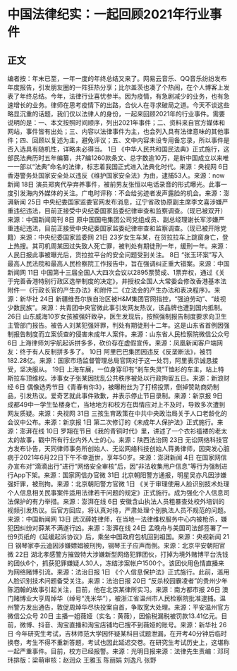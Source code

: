 # 中国法律纪实：一起回顾2021年行业事件
## 正文
编者按：年末已至，一年一度的年终总结又来了。网易云音乐、QQ音乐纷纷发布年度报告，引发朋友圈的一阵狂热分享；比尔盖茨也凑了个热闹，在个人博客上发表了年终总结。今年，法律行业喜忧参半。因为疫情，有急剧减少的业务，也有急速增长的业务。律师在思考疫情下的出路，合伙人在寻求破局之道。今天不谈这些略显沉重的话题，我们仅以法律人的身份，一起来回顾2021年的行业事件。需要说明的是：一、本文按照时间顺序，列出2021年事件；二、资料来自官方媒体和网站，事件皆有出处；三、内容以法律事件为主，也会列入具有法律意味的其他事件；四、回顾以复述为主，避免评议；五、文中内容未设专用备忘录，所以事件是否入选具有随机性，详略未必得当。 1日 《中华人民共和国民法典》正式施行，这部民法典历时五年编纂，共7编1260款条文、总字数逾10万，是新中国成立以来唯一一部以“法典”命名的法律，标志着我国正式进入法典化时代。来源：央视网 6日 香港警务处国家安全处以违反《维护国家安全法》为由，逮捕53人。来源：now新闻 18日 演员郑爽代孕弃养事件，被前男友张恒以电话录音的形式曝光。此事一度引发海内外媒体的关注。广电时评称：不会给劣迹者发声露脸的机会。来源：澎湃新闻 25日 中央纪委国家监委官网发布消息，辽宁省政协原副主席李文喜涉嫌严重违纪违法，目前正接受中央纪委国家监委纪律审查和监察调查。（现已被双开）来源：中国新闻周刊 8日 原中国国电集团公司党组成员、副总经理谢长军涉嫌严重违纪违法，目前正接受中央纪委国家监委纪律审查和监察调查。（现已被开除党籍）来源：中央纪委国家监委网 21日 23岁女生车某，在货拉拉车上跳窗身亡，登上热搜。其司机周某因过失致人死亡罪，被判处有期徒刑一年，缓刑一年。来源：人民日报此事被曝光后，货拉拉平台的安全问题受到关注。 8日 “张玉环案”写入最高人民法院和最高人民检察院工作报告中，旨在强调纠正重大错案。来源：中国新闻网 11日 中国第十三届全国人大四次会议以2895票赞成、1票弃权，通过《关于完善香港特别行政区选举制度的决定》，并授权全国人大常委会修改香港基本法附件一《行政长官的产生办法》和附件二《立法会的产生办法和表决程序》。来源：新华社 24日 新疆维吾尔族自治区被H&M集团官网指控，“强迫劳动”、“歧视少数民族”。来源：共青团中央官微此事引发网友热议，该品牌也遭到国内抵制。 26日 山东威海10岁女孩被强奸致孕，医生发现后，按照强制报告制度要求向卫生主管部门报告。被告人刘某犯强奸罪，判处有期徒刑十二年。这是山东省首例因强制报告制度而立案侦查的侵害未成年人案件。来源：山东省人民检察院微信公众号 6日 上海律师刘宇航起诉拼多多，砍价存在虚假宣传。来源：凤凰新闻客户端网友：终于有人反制拼多多了。 10日 阿里巴巴集团因违反《反垄断法》，被罚182.28亿。来源：国家市场监督管理总局官网对于这一处罚，阿里表示诚恳接受，坚决服从。 19日 上海车展，一位身穿印有“刹车失灵”T恤衫的车主，站上特斯拉车顶维权。涉事女子张某因扰乱公共秩序被处以行政拘留五日。来源：新浪财经 6日 偶像选秀节目《青春有你3》，被曝粉丝为了打榜投票，倒掉赞助商奶制品，引发热议。爱奇艺就此事件致歉，并表示停止节目录制。来源：新京报 9日 成都49中一学生坠楼身亡，当地地方和校方在舆情应对上不及时，导致多次遭到网友质疑。来源：央视网 31日 三孩生育政策在中共中央政治局关于人口老龄化的会议中公布。来源：新京报 1日 第二次修订的《未成年人保护法》正式施行。来源：澎湃在线 10日 罗翔在节目《我的青铜时代》里，讲述了一个衣衫褴褛的老太太的故事，戳中所有行业内外人士的心。来源：陕西法治网 23日  无讼网络科技官方发布讣告，天同律师事务所创始人、无讼网络科技创始人蒋勇律师，因突发心脏病于2021年6月22日下午不幸逝世，享年50岁。来源：澎湃新闻 4日 在国家网信办宣布对“滴滴出行”进行“网络安全审核”后，因“非法收集用户信息”等行为强制进行App下架。来源：国家网信办官微 31日  北京朝阳警方通报，明星吴亦凡因涉嫌强奸罪，被刑拘。来源：北京朝阳警方官微 1日 《关于审理使用人脸识别技术处理个人信息相关民事案件适用法律若干问题的规定》正式施行。成为强化个人信息司法保护的有力举措。来源：澎湃在线 6日 安徽含山执法人员粗暴查处校外培训的视频引发热议。后官方回应，将认真对待，严肃处理个别执法人员不规范的问题。来源：中国新闻网 13日 武汉薛姓律师，在当地一法律维权服务中心内被枪杀，嫌犯因纠纷对薛某不满遂行凶。来源：澎湃在线 24日 孟晚舟与美国司法部签署了一份9页纸的《延缓起诉协议》后，乘坐中国政府包机回到祖国。来源：央视新闻 21日 钢琴家李云迪因涉嫌嫖娼被刑拘，钢琴王子应声而倒。来源：北京平安朝阳官微 22日 湖北孝感警方摧毁特大涉嫌新型网络犯罪团伙，打掉为境外赌博平台洗钱的团伙6个，抓获犯罪嫌疑人30人，冻结涉案帐户1500个。该团伙用色情直播来为网络赌博引流。来源：法治日报 1日 《个人信息保护法》正式施行。此前，滥用人脸识别技术问题备受关注。来源：法治日报 20日  “反杀校园霸凌者”的贵州少年陈泗翰的故事引起关注，目前，他在北京某律所实习。来源：南方都市报 26日  澳门赌博业大亨周焯华（绰号“洗米华”），被浙江省温州市人民检察院批准逮捕。温州警方发出通告，敦促周焯华尽快投案自首，争取宽大处理。来源：平安温州官方微信公众号 20日 主播一姐薇娅（实名：黄薇），因偷税漏税被罚款13.41亿元。目前，微博、抖音、淘宝直播和淘宝店铺均已搜不到薇娅的账号。来源：新华社 26日 今年研究生考试，吉林师范大学因怀疑某科目试题泄漏，在开考40分钟后临时换卷，考生不得不重新答题，考试也因此延迟交卷。在研究生考试历史上，这堪称一起严重事件。目前，校方已经报警。来源：光明日报来源：法律先生责编：邓珂玮排版：梁萌审核：赵润众 王雅玉 陈丽娟 刘逸凡 张野